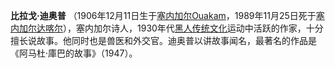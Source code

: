 '''比拉戈·迪奥普''' （1906年12月11日生于[[塞内加尔|塞内加尔]]Ouakam，1989年11月25日死于[[塞内加尔|塞内加尔]][[达喀尔|达喀尔]]），塞内加尔诗人，1930年代[[黑人传统文化|黑人传统文化]]运动中活跃的作家，十分擅长说故事。他同时也是兽医和外交官。迪奥普以讲故事闻名，最著名的作品是《阿马杜·庫巴的故事》（1947）。

{{Authority control}}
{{文学小作品}}